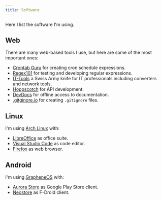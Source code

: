 ```yaml
---
title: Software
---
```


Here I list the software I'm using.

## Web

There are many web-based tools I use, but here are some of the most important ones:

- [Crontab Guru](https://crontab.guru) for creating cron schedule expressions.
- [Regex101](https://regex101.com) for testing and developing regular expressions.
- [IT-Tools](https://it-tools.tech) a Swiss Army knife for IT professionals including converters and network tools.
- [Hoppscotch](https://hoppscotch.io) for API development.
- [DevDocs](https://devdocs.io) for offline access to documentation.
- [.gitginore.io](https://gitignore.io) for creating `.gitignore` files.

## Linux

I'm using [Arch Linux](https://archlinux.org) with:

- [LibreOffice](https://libreoffice.org) as office suite.
- [Visual Studio Code](https://code.visualstudio.com) as code editor.
- [Firefox](https://www.mozilla.org/en-US/firefox) as web browser.

## Android

I'm using [GrapheneOS](https://grapheneos.org) with:

- [Aurora Store](https://gitlab.com/AuroraOSS/AuroraStore) as Google Play Store client.
- [Neostore](https://github.com/NeoApplications/Neo-Store) as F-Droid client.


